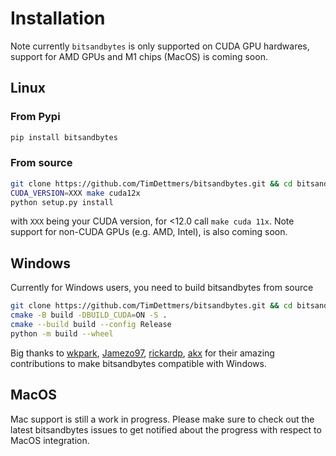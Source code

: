 # Installation

Note currently `bitsandbytes` is only supported on CUDA GPU hardwares, support for AMD GPUs and M1 chips (MacOS) is coming soon.

<hfoptions id="OS system">
<hfoption id="Linux">

## Linux

### From Pypi

```bash
pip install bitsandbytes
```

### From source

```bash
git clone https://github.com/TimDettmers/bitsandbytes.git && cd bitsandbytes/
CUDA_VERSION=XXX make cuda12x
python setup.py install
```

with `XXX` being your CUDA version, for <12.0 call `make cuda 11x`. Note support for non-CUDA GPUs (e.g. AMD, Intel), is also coming soon.

</hfoption>
<hfoption id="Windows">

## Windows

Currently for Windows users, you need to build bitsandbytes from source

```bash
git clone https://github.com/TimDettmers/bitsandbytes.git && cd bitsandbytes/
cmake -B build -DBUILD_CUDA=ON -S .
cmake --build build --config Release
python -m build --wheel
```

Big thanks to [wkpark](https://github.com/wkpark), [Jamezo97](https://github.com/Jamezo97), [rickardp](https://github.com/rickardp), [akx](https://github.com/akx) for their amazing contributions to make bitsandbytes compatible with Windows.

</hfoption>
<hfoption id="MacOS">

## MacOS

Mac support is still a work in progress. Please make sure to check out the latest bitsandbytes issues to get notified about the progress with respect to MacOS integration.

</hfoption>

</hfoptions>
